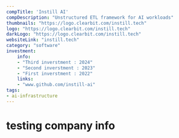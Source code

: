 ---
compTitle: 'Instill AI'
compDescription: "Unstructured ETL framework for AI workloads"
thumbnails: "https://logo.clearbit.com/instill.tech"  
logo: "https://logo.clearbit.com/instill.tech"
darkLogo: "https://logo.clearbit.com/instill.tech" 
websiteLink: "instill.tech"
category: "software"
investment:
    info: 
    - "Third inverstment : 2024"
    - "Second inverstment : 2023"
    - "First inverstment : 2022"
    links:
    - "www.github.com/instill-ai"
tags:
- ai-infrastructure
---

# testing company info
